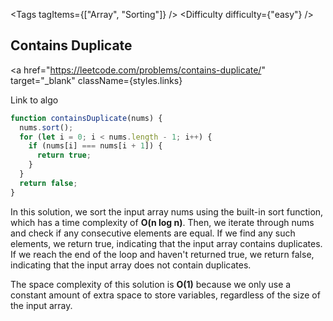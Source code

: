 
<Tags tagItems={["Array", "Sorting"]} />
<Difficulty difficulty={"easy"} />

## Contains Duplicate

<a
  href="https://leetcode.com/problems/contains-duplicate/"
  target="_blank"
  className={styles.links}
>
  Link to algo
</a>

```js
function containsDuplicate(nums) {
  nums.sort();
  for (let i = 0; i < nums.length - 1; i++) {
    if (nums[i] === nums[i + 1]) {
      return true;
    }
  }
  return false;
}
```

In this solution, we sort the input array nums using the built-in sort function, which has a time complexity of **O(n log n)**. Then, we iterate through nums and check if any consecutive elements are equal. If we find any such elements, we return true, indicating that the input array contains duplicates. If we reach the end of the loop and haven't returned true, we return false, indicating that the input array does not contain duplicates.

The space complexity of this solution is **O(1)** because we only use a constant amount of extra space to store variables, regardless of the size of the input array.
